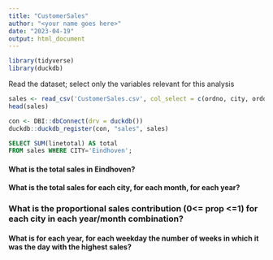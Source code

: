 ```yaml
---
title: "CustomerSales"
author: "<your name goes here>"
date: "2023-04-19"
output: html_document
---
```


```r
library(tidyverse)
library(duckdb)
```

Read the dataset; select only the variables relevant for this analysis

```r
sales <- read_csv('CustomerSales.csv', col_select = c(ordno, city, orddate, linetotal), col_types = "ccDd")
head(sales)
```

```r
con <- DBI::dbConnect(drv = duckdb())
duckdb::duckdb_register(con, "sales", sales)
```

```sql
SELECT SUM(linetotal) AS total 
FROM sales WHERE CITY='Eindhoven'; 

```


#### What is the total sales in Eindhoven?

#### What is the total sales for each city, for each month, for each year?

### What is the proportional sales contribution (0<= prop <=1) for each city in each year/month combination?

#### What is for each year, for each weekday the number of weeks in which it was the day with the highest sales?


